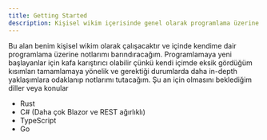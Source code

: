 ```yaml
---
title: Getting Started
description: Kişisel wikim içerisinde genel olarak programlama üzerine notlar tutacağım ve bu notları paylaşacağım.
---
```


Bu alan benim kişisel wikim olarak çalışacaktır ve içinde kendime dair programlama üzerine notlarımı barındıracağım. Programlamaya yeni başlayanlar için kafa karıştırıcı olabilir çünkü kendi içimde eksik gördüğüm kısımları tamamlamaya yönelik ve gerektiği durumlarda daha in-depth yaklaşımlara odaklanıp notlarımı tutacağım. Şu an için olmasını beklediğim diller veya konular

- Rust
- C# (Daha çok Blazor ve REST ağırlıklı)
- TypeScript
- Go